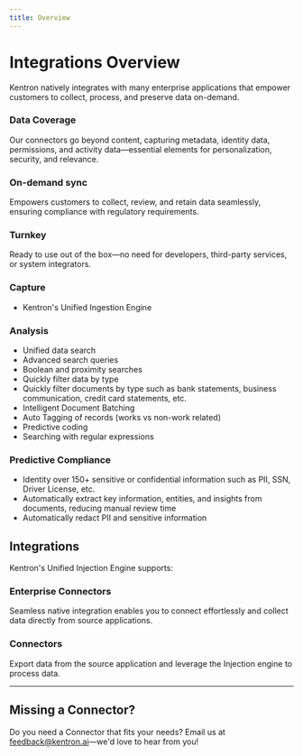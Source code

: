 ```yaml
---
title: Overview
---
```


# Integrations Overview

Kentron natively integrates with many enterprise applications that empower customers to collect, process, and preserve data on-demand. 

### Data Coverage
Our connectors go beyond content, capturing metadata, identity data, permissions, and activity data—essential elements for personalization, security, and relevance.

### On-demand sync
Empowers customers to collect, review, and retain data seamlessly, ensuring compliance with regulatory requirements.

### Turnkey
Ready to use out of the box—no need for developers, third-party services, or system integrators.

### Capture
- Kentron's Unified Ingestion Engine 

### Analysis 
- Unified data search 
- Advanced search queries
- Boolean and proximity searches
- Quickly filter data by type 
- Quickly filter documents by type such as bank statements, business communication, credit card statements, etc.
- Intelligent Document Batching 
- Auto Tagging of records (works vs non-work related) 
- Predictive coding
- Searching with regular expressions

### Predictive Compliance
- Identity over 150+ sensitive or confidential information such as PII, SSN, Driver License, etc.
- Automatically extract key information, entities, and insights from documents, reducing manual review time
- Automatically redact PII and sensitive information 

## Integrations

Kentron's Unified Injection Engine supports: 

### Enterprise Connectors
Seamless native integration enables you to connect effortlessly and collect data directly from source applications.

### Connectors
Export data from the source application and leverage the Injection engine to process data.

---

## Missing a Connector?

Do you need a Connector that fits your needs? Email us at [feedback@kentron.ai](mailto:dev@kentron.ai)—we'd love to hear from you!
